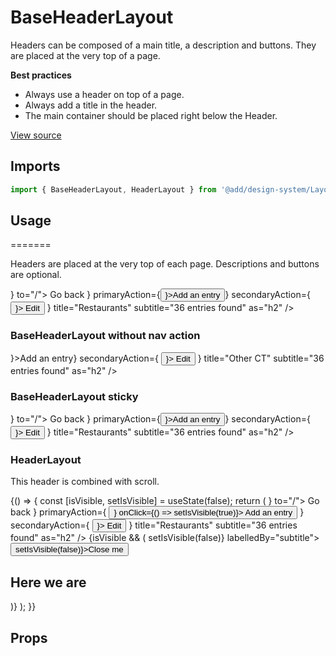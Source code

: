 <!--- HeaderLayout.stories.mdx --->


<Meta title="Design System/Components/HeaderLayout" component={HeaderLayout} />

# BaseHeaderLayout

Headers can be composed of a main title, a description and buttons. They are placed at the very top of a page.

**Best practices**

- Always use a header on top of a page.
- Always add a title in the header.
- The main container should be placed right below the Header.

[View source](https://github.com/strapi/design-system/tree/develop/packages/strapi-design-system/src/Layout)

## Imports

```js
import { BaseHeaderLayout, HeaderLayout } from '@add/design-system/Layout';
```

## Usage

=======

Headers are placed at the very top of each page. Descriptions and buttons are optional.

<Canvas>
  <Story name="base">
    <Box background="neutral100">
      <BaseHeaderLayout
        navigationAction={
          <Link startIcon={<ArrowLeft />} to="/">
            Go back
          </Link>
        }
        primaryAction={<Button startIcon={<Plus />}>Add an entry</Button>}
        secondaryAction={
          <Button variant="tertiary" startIcon={<Pencil />}>
            Edit
          </Button>
        }
        title="Restaurants"
        subtitle="36 entries found"
        as="h2"
      />
    </Box>
  </Story>
</Canvas>

### BaseHeaderLayout without nav action

<Canvas>
  <Story name="base without nav action">
    <Box background="neutral100">
      <BaseHeaderLayout
        primaryAction={<Button startIcon={<Plus />}>Add an entry</Button>}
        secondaryAction={
          <Button variant="tertiary" startIcon={<Pencil />}>
            Edit
          </Button>
        }
        title="Other CT"
        subtitle="36 entries found"
        as="h2"
      />
    </Box>
  </Story>
</Canvas>

### BaseHeaderLayout sticky

<Canvas>
  <Story name="sticky">
    <Box background="neutral100">
      <BaseHeaderLayout
        sticky
        navigationAction={
          <Link startIcon={<ArrowLeft />} to="/">
            <VisuallyHidden>Go back</VisuallyHidden>
          </Link>
        }
        primaryAction={<Button startIcon={<Plus />}>Add an entry</Button>}
        secondaryAction={
          <Button variant="tertiary" startIcon={<Pencil />}>
            Edit
          </Button>
        }
        title="Restaurants"
        subtitle="36 entries found"
        as="h2"
      />
    </Box>
  </Story>
</Canvas>

### HeaderLayout

This header is combined with scroll.

<Canvas>
  <Story name="combined w/ scroll" parameters={{ layout: 'fullscreen' }}>
    {() => {
      const [isVisible, setIsVisible] = useState(false);
      return (
        <Box background="neutral100" style={{ height: 2000 }}>
          <HeaderLayout
            navigationAction={
              <Link startIcon={<ArrowLeft />} to="/">
                Go back
              </Link>
            }
            primaryAction={
              <Button startIcon={<Plus />} onClick={() => setIsVisible(true)}>
                Add an entry
              </Button>
            }
            secondaryAction={
              <Button variant="tertiary" startIcon={<Pencil />}>
                Edit
              </Button>
            }
            title="Restaurants"
            subtitle="36 entries found"
            as="h2"
          />
          {isVisible && (
            <ModalLayout onClose={() => setIsVisible(false)} labelledBy="subtitle">
              <button onClick={() => setIsVisible(false)}>Close me</button>
              <h2 id="subtitle">Here we are</h2>
            </ModalLayout>
          )}
        </Box>
      );
    }}
  </Story>
</Canvas>

## Props

<ArgsTable of={HeaderLayout} />
